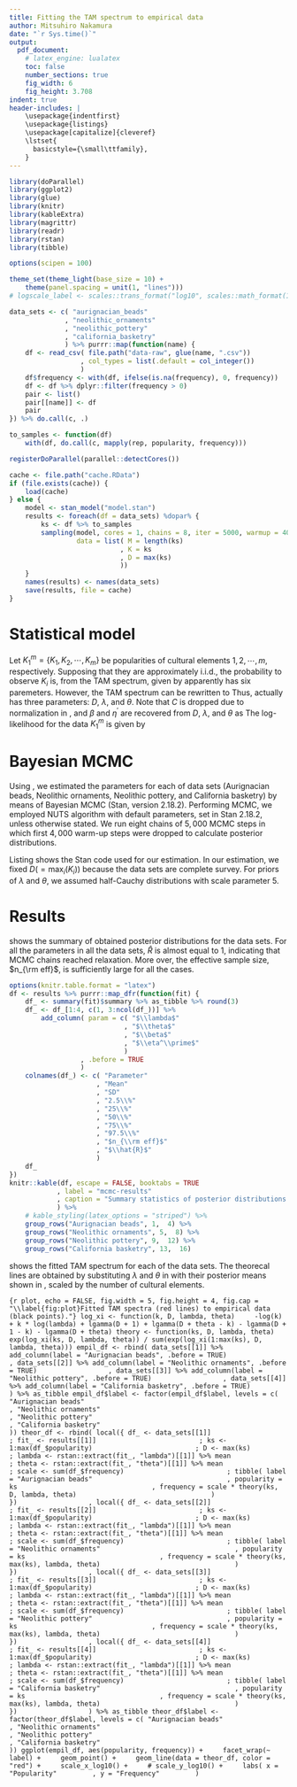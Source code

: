 ```yaml
---
title: Fitting the TAM spectrum to empirical data
author: Mitsuhiro Nakamura
date: "`r Sys.time()`"
output:
  pdf_document:
    # latex_engine: lualatex
    toc: false
    number_sections: true
    fig_width: 6
    fig_height: 3.708
indent: true
header-includes: |
    \usepackage{indentfirst}
    \usepackage{listings}
    \usepackage[capitalize]{cleveref}
    \lstset{
      basicstyle={\small\ttfamily},
    }
---
```


```r
library(doParallel)
library(ggplot2)
library(glue)
library(knitr)
library(kableExtra)
library(magrittr)
library(readr)
library(rstan)
library(tibble)

options(scipen = 100)

theme_set(theme_light(base_size = 10) +
    theme(panel.spacing = unit(1, "lines")))
# logscale_label <- scales::trans_format("log10", scales::math_format(10^.x))

data_sets <- c( "aurignacian_beads"
              , "neolithic_ornaments"
              , "neolithic_pottery"
              , "california_basketry"
              ) %>% purrr::map(function(name) {
    df <- read_csv( file.path("data-raw", glue(name, ".csv"))
                  , col_types = list(.default = col_integer())
                  )
    df$frequency <- with(df, ifelse(is.na(frequency), 0, frequency))
    df <- df %>% dplyr::filter(frequency > 0)
    pair <- list()
    pair[[name]] <- df
    pair
}) %>% do.call(c, .)

to_samples <- function(df)
    with(df, do.call(c, mapply(rep, popularity, frequency)))
```

```r
registerDoParallel(parallel::detectCores())

cache <- file.path("cache.RData")
if (file.exists(cache)) {
    load(cache)
} else {
    model <- stan_model("model.stan")
    results <- foreach(df = data_sets) %dopar% {
        ks <- df %>% to_samples
        sampling(model, cores = 1, chains = 8, iter = 5000, warmup = 4000,
                 data = list( M = length(ks)
                            , K = ks
                            , D = max(ks)
                            ))
    }
    names(results) <- names(data_sets)
    save(results, file = cache)
}
```

# Statistical model

Let $K_1^m = \{K_1, K_2, \cdots, K_m\}$ be popularities of cultural elements $1, 2,
\cdots, m$, respectively. Supposing that they are approximately i.i.d., the
probability to observe $K_i$ is, from the TAM spectrum, given by
\begin{equation}
\label{eq:normalized-TAM}
p(K_i \mid D, \mu, e, h, \beta, \eta) = \frac{\xi_{K_i}}{\sum_{k=1}^D \xi_k}.
\end{equation}
\Cref{eq:normalized-TAM} apparently has six paremeters. However, the TAM
spectrum can be rewritten to
\begin{subequations}
\begin{equation}
\xi_k = C\frac{\lambda^k}{k} \prod_{i=1}^k \frac{D + 1 - i}{D + \theta - i}
      = C\frac{\lambda^k}{k} \frac{\Gamma(D + 1)\Gamma(D + \theta - k)}{\Gamma(D + 1 - k)\Gamma(D + \theta)}
\end{equation}
where
\begin{align}
C &= \frac{\mu^\prime}{\beta + \eta^\prime}(D-1), \\
\mu^\prime &= \frac{\mu}{e}, \\
\lambda &= 1 + \frac{\eta^\prime}{\beta},
\end{align}
and
\begin{align}
\theta &= \frac{1-\beta}{\beta}(D-1).
\end{align}
\end{subequations}
\noindent Thus, \cref{eq:normalized-TAM} actually has three parameters: $D$,
$\lambda$, and $\theta$. Note that $C$ is dropped due to normalization in
\cref{eq:normalized-TAM}, and $\beta$ and $\eta^\prime$ are recovered from
$D$, $\lambda$, and $\theta$ as
\begin{subequations}
\begin{equation}
\beta = \frac{D - 1}{D - 1 + \theta}
\end{equation}
and
\begin{equation}
\eta^\prime = \beta (\lambda - 1).
\end{equation}
\end{subequations}
\noindent The log-likelihood for the data $K_1^m$ is given by
\begin{subequations}
\label{eq:log-likelihood}
\begin{align}
L(K_1^m \mid D, \lambda, \theta) =& -\sum_{i=1}^m \log K_i + \sum_{i=1}^m K_i
\log \lambda + m \log\Gamma(D + 1) + \sum_{i=1}^m \log\Gamma(D + \theta - K_i) \nonumber \\
&- \sum_{i=1}^m \log\Gamma(D + 1 - K_i) - m \log\Gamma(D + \theta)
- m \log Z(D, \lambda, \theta),
\end{align}
where
\begin{equation}
Z(D, \lambda, \theta) = \sum_{k=1}^D \frac{\lambda^k}{k}\frac{\Gamma(D + 1)\Gamma(D + \theta - k)}{\Gamma(D + 1 - k)\Gamma(D + \theta)}.
\end{equation}
\end{subequations}

# Bayesian MCMC

Using \cref{eq:log-likelihood}, we estimated the parameters for each of data
sets (Aurignacian beads, Neolithic ornaments, Neolithic pottery, and
California basketry) by means of Bayesian MCMC (Stan, version 2.18.2).
Performing MCMC, we employed NUTS algorithm with default parameters, set in
Stan 2.18.2, unless otherwise stated. We run eight chains of $5,000$ MCMC steps
in which first $4,000$ warm-up steps were dropped to calculate posterior
distributions.

Listing \ref{lst:stan-code} shows the Stan code used for our estimation.
In our estimation, we fixed $D (= \max_i(K_i))$ because the data sets are
complete survey. For priors of $\lambda$ and $\theta$, we assumed half-Cauchy
distributions with scale parameter $5$.

\lstinputlisting[label={lst:stan-code},caption={Stan code.}]{model.stan}

# Results

\Cref{tab:mcmc-results} shows the summary of obtained posterior distributions
for the data sets. For all the parameters in all the data sets, $\hat{R}$ is
almost equal to $1$, indicating that MCMC chains reached relaxation. More
over, the effective sample size, $n_{\rm eff}$, is sufficiently large for all
the cases.

```r
options(knitr.table.format = "latex")
df <- results %>% purrr::map_dfr(function(fit) {
    df_ <- summary(fit)$summary %>% as_tibble %>% round(3)
    df_ <- df_[1:4, c(1, 3:ncol(df_))] %>%
        add_column( param = c( "$\\lambda$"
                             , "$\\theta$"
                             , "$\\beta$"
                             , "$\\eta^\\prime$"
                             )
                  , .before = TRUE
                  )
    colnames(df_) <- c( "Parameter"
                      , "Mean"
                      , "SD"
                      , "2.5\\%"
                      , "25\\%"
                      , "50\\%"
                      , "75\\%"
                      , "97.5\\%"
                      , "$n_{\\rm eff}$"
                      , "$\\hat{R}$"
                      )
    df_
})
knitr::kable(df, escape = FALSE, booktabs = TRUE
            , label = "mcmc-results"
            , caption = "Summary statistics of posterior distributions."
            ) %>%
    # kable_styling(latex_options = "striped") %>%
    group_rows("Aurignacian beads", 1,  4) %>%
    group_rows("Neolithic ornaments", 5,  8) %>%
    group_rows("Neolithic pottery", 9,  12) %>%
    group_rows("California basketry", 13,  16)
```

\Cref{fig:plot} shows the fitted TAM spectrum for each of the data sets. The
theorecal lines are obtained by substituting $\lambda$ and $\theta$ in
\cref{eq:normalized-TAM} with their posterior means shown in
\cref{tab:mcmc-results}, scaled by the number of cultural elements.

```{r plot, echo = FALSE, fig.width = 5, fig.height = 4, fig.cap = "\\label{fig:plot}Fitted TAM spectra (red lines) to empirical data (black points)."}
log_xi <- function(k, D, lambda, theta)
    -log(k) + k * log(lambda) + lgamma(D + 1) + lgamma(D + theta - k) - lgamma(D + 1 - k) - lgamma(D + theta)
theory <- function(ks, D, lambda, theta)
    exp(log_xi(ks, D, lambda, theta)) / sum(exp(log_xi(1:max(ks), D, lambda, theta)))
empil_df <- rbind( data_sets[[1]] %>% add_column(label = "Aurignacian beads", .before = TRUE)
                 , data_sets[[2]] %>% add_column(label = "Neolithic ornaments", .before = TRUE)
                 , data_sets[[3]] %>% add_column(label = "Neolithic pottery", .before = TRUE)
                 , data_sets[[4]] %>% add_column(label = "California basketry", .before = TRUE)
                 ) %>% as_tibble
empil_df$label <- factor(empil_df$label, levels = c( "Aurignacian beads"
                                                   , "Neolithic ornaments"
                                                   , "Neolithic pottery"
                                                   , "California basketry"
                                                   ))
theor_df <- rbind( local({ df_ <- data_sets[[1]]
                         ; fit_ <- results[[1]]
                         ; ks <- 1:max(df_$popularity)
                         ; D <- max(ks)
                         ; lambda <- rstan::extract(fit_, "lambda")[[1]] %>% mean
                         ; theta <- rstan::extract(fit_, "theta")[[1]] %>% mean
                         ; scale <- sum(df_$frequency)
                         ; tibble( label = "Aurignacian beads"
                                 , popularity = ks
                                 , frequency = scale * theory(ks, D, lambda, theta)
                                 )
                         })
                 , local({ df_ <- data_sets[[2]]
                         ; fit_ <- results[[2]]
                         ; ks <- 1:max(df_$popularity)
                         ; D <- max(ks)
                         ; lambda <- rstan::extract(fit_, "lambda")[[1]] %>% mean
                         ; theta <- rstan::extract(fit_, "theta")[[1]] %>% mean
                         ; scale <- sum(df_$frequency)
                         ; tibble( label = "Neolithic ornaments"
                                 , popularity = ks
                                 , frequency = scale * theory(ks, max(ks), lambda, theta)
                                 )
                         })
                 , local({ df_ <- data_sets[[3]]
                         ; fit_ <- results[[3]]
                         ; ks <- 1:max(df_$popularity)
                         ; D <- max(ks)
                         ; lambda <- rstan::extract(fit_, "lambda")[[1]] %>% mean
                         ; theta <- rstan::extract(fit_, "theta")[[1]] %>% mean
                         ; scale <- sum(df_$frequency)
                         ; tibble( label = "Neolithic pottery"
                                 , popularity = ks
                                 , frequency = scale * theory(ks, max(ks), lambda, theta)
                                 )
                         })
                 , local({ df_ <- data_sets[[4]]
                         ; fit_ <- results[[4]]
                         ; ks <- 1:max(df_$popularity)
                         ; D <- max(ks)
                         ; lambda <- rstan::extract(fit_, "lambda")[[1]] %>% mean
                         ; theta <- rstan::extract(fit_, "theta")[[1]] %>% mean
                         ; scale <- sum(df_$frequency)
                         ; tibble( label = "California basketry"
                                 , popularity = ks
                                 , frequency = scale * theory(ks, max(ks), lambda, theta)
                                 )
                         })
                 ) %>% as_tibble
theor_df$label <- factor(theor_df$label, levels = c( "Aurignacian beads"
                                                   , "Neolithic ornaments"
                                                   , "Neolithic pottery"
                                                   , "California basketry"
                                                   ))
ggplot(empil_df, aes(popularity, frequency)) +
    facet_wrap(~ label) +
    geom_point() +
    geom_line(data = theor_df, color = "red") +
    scale_x_log10() +
    # scale_y_log10() +
    labs( x = "Popularity"
        , y = "Frequency"
        )
```



<!-- vim: set fdm=syntax: -->
